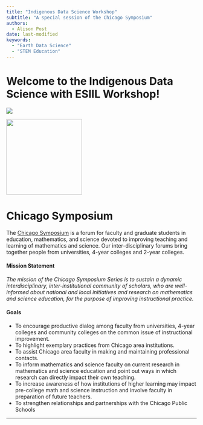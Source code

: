 ```yaml
---
title: "Indigenous Data Science Workshop"
subtitle: "A special session of the Chicago Symposium"
authors:
  - Alison Post
date: last-modified
keywords:
  - "Earth Data Science"
  - "STEM Education"
---
```


# Welcome to the Indigenous Data Science with ESIIL Workshop!

<img src="https://chicagosymposium.org/static/symposium/CSSlogo.png">

<img src="https://pbs.twimg.com/profile_images/1537109064093532160/mG03dW9G_400x400.jpg" width="200">

# **Chicago Symposium**
The [Chicago Symposium](https://chicagosymposium.org/) is a forum for faculty and graduate students in education, mathematics, and science devoted to improving teaching and learning of mathematics and science. Our inter-disciplinary forums bring together people from universities, 4-year colleges and 2-year colleges.

#### **Mission Statement**
*The mission of the Chicago Symposium Series is to sustain a dynamic interdisciplinary, inter-institutional community of scholars, who are well-informed about national and local initiatives and research on mathematics and science education, for the purpose of improving instructional practice.*

#### **Goals**
* To encourage productive dialog among faculty from universities, 4-year colleges and community colleges on the common issue of instructional improvement.
* To highlight exemplary practices from Chicago area institutions.
* To assist Chicago area faculty in making and maintaining professional contacts.
* To inform mathematics and science faculty on current research in mathematics and science education and point out ways in which research can directly impact their own teaching.
* To increase awareness of how institutions of higher learning may impact pre-college math and science instruction and involve faculty in preparation of future teachers.
* To strengthen relationships and partnerships with the Chicago Public Schools

***